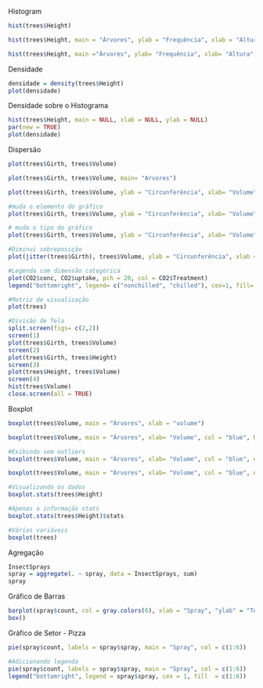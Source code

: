 
Histogram
```r
hist(trees$Height)

hist(trees$Height, main = "Árvores", ylab = "Frequência", xlab = "Altura", col="blue")

hist(trees$Height, main ="Árvores", ylab= "Frequência", xlab= "Altura", col="blue", density = 20, breaks = 20)
```

Densidade
```r
densidade = density(trees$Height)
plot(densidade)
```

Densidade sobre o Histograma
```r
hist(trees$Height, main = NULL, xlab = NULL, ylab = NULL)
par(new = TRUE)
plot(densidade)
```

Dispersão
```r
plot(trees$Girth, trees$Volume)

plot(trees$Girth, trees$Volume, main= "Arvores")

plot(trees$Girth, trees$Volume, ylab = "Circunferência", xlab= "Volume", col = "blue", , main = "Arvores")

#muda o elemento do gráfico
plot(trees$Girth, trees$Volume, ylab = "Circunferência", xlab= "Volume", col = "blue", , main = "Arvores", pch = 20)

# muda o tipo do gráfico
plot(trees$Girth, trees$Volume, ylab = "Circunferência", xlab= "Volume", col = "blue", , main = "Arvores", pch = 20, type="l")

#Diminui sobreposição
plot(jitter(trees$Girth), trees$Volume, ylab = "Circunferência", xlab = "Volume", col = "blue", main="Arvores")

```

```r
#Legenda com dimensão categórica
plot(CO2$conc, CO2$uptake, pch = 20, col = CO2$Treatment)
legend("bottomright", legend= c("nonchilled", "chilled"), cex=1, fill= c("black", "red"))
```

```r
#Matriz de visualização
plot(trees)
```

```r
#Divisão de Tela
split.screen(figs= c(2,2))
screen(1)
plot(trees$Girth, trees$Volume)
screen(2)
plot(trees$Girth, trees$Height)
screen(3)
plot(trees$Height, trees$Volume)
screen(4)
hist(trees$Volume)
close.screen(all = TRUE)
```
Boxplot
```r
boxplot(trees$Volume, main = "Árvores", xlab = "volume")

boxplot(trees$Volume, main = "Árvores", xlab= "Volume", col = "blue", horizontal = TRUE)

#Exibindo sem outliers
boxplot(trees$Volume, main = "Árvores", xlab= "Volume", col = "blue", outline = F)

boxplot(trees$Volume, main = "Árvores", xlab= "Volume", col = "blue", notch = T)

#Visualizando os dados
boxplot.stats(trees$Height)

#Apenas a informação stats
boxplot.stats(trees$Height)$stats

#Várias variáveis
boxplot(trees)

```

Agregação
```r
InsectSprays
spray = aggregate(. ~ spray, data = InsectSprays, sum)
spray
```

Gráfico de Barras
```r
barplot(spray$count, col = gray.colors(6), xlab = "Spray", "ylab" = "Total", names.arg = spray$spray)
box()
```

Gráfico de Setor - Pizza
```r
pie(spray$count, labels = spray$spray, main = "Spray", col = c(1:6))
```

```r
#Adicionando legenda
pie(spray$count, labels = spray$spray, main = "Spray", col = c(1:6))
legend("bottomright", legend = spray$spray, cex = 1, fill  = c(1:6))
```

